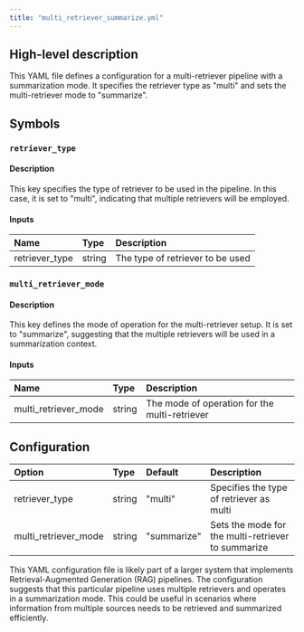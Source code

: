```yaml
---
title: "multi_retriever_summarize.yml"
---
```


## High-level description
This YAML file defines a configuration for a multi-retriever pipeline with a summarization mode. It specifies the retriever type as "multi" and sets the multi-retriever mode to "summarize".

## Symbols

### `retriever_type`
#### Description
This key specifies the type of retriever to be used in the pipeline. In this case, it is set to "multi", indicating that multiple retrievers will be employed.

#### Inputs
| Name | Type | Description |
|:-----|:-----|:------------|
| retriever_type | string | The type of retriever to be used |

### `multi_retriever_mode`
#### Description
This key defines the mode of operation for the multi-retriever setup. It is set to "summarize", suggesting that the multiple retrievers will be used in a summarization context.

#### Inputs
| Name | Type | Description |
|:-----|:-----|:------------|
| multi_retriever_mode | string | The mode of operation for the multi-retriever |

## Configuration
| Option | Type | Default | Description |
|:-------|:-----|:--------|:------------|
| retriever_type | string | "multi" | Specifies the type of retriever as multi |
| multi_retriever_mode | string | "summarize" | Sets the mode for the multi-retriever to summarize |

This YAML configuration file is likely part of a larger system that implements Retrieval-Augmented Generation (RAG) pipelines. The configuration suggests that this particular pipeline uses multiple retrievers and operates in a summarization mode. This could be useful in scenarios where information from multiple sources needs to be retrieved and summarized efficiently.